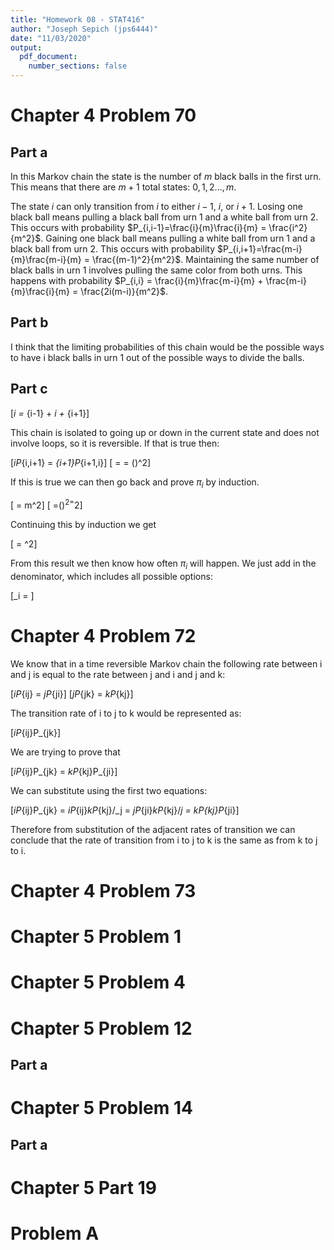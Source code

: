 ```yaml
---
title: "Homework 08 - STAT416"
author: "Joseph Sepich (jps6444)"
date: "11/03/2020"
output:
  pdf_document:
    number_sections: false
---
```


# Chapter 4 Problem 70

## Part a

In this Markov chain the state is the number of $m$ black balls in the first urn. This means that there are $m + 1$ total states: $0,1,2...,m$.

The state $i$ can only transition from $i$ to either $i-1$, $i$, or $i+1$. Losing one black ball means pulling a black ball from urn 1 and a white ball from urn 2. This occurs with probability $P_{i,i-1}=\frac{i}{m}\frac{i}{m} = \frac{i^2}{m^2}$. Gaining one black ball means pulling a white ball from urn 1 and a black ball from urn 2. This occurs with probability $P_{i,i+1}=\frac{m-i}{m}\frac{m-i}{m} = \frac{(m-1)^2}{m^2}$. Maintaining the same number of black balls in urn 1 involves pulling the same color from both urns. This happens with probability $P_{i,i} = \frac{i}{m}\frac{m-i}{m} + \frac{m-i}{m}\frac{i}{m} = \frac{2i(m-i)}{m^2}$.

## Part b

I think that the limiting probabilities of this chain would be the possible ways to have i black balls in urn 1 out of the possible ways to divide the balls.

## Part c

\[\pi_i = \pi_{i-1}\frac{(m-1)^2}{m^2} + \pi_i\frac{2i(m-i)}{m^2} + \pi_{i+1}\frac{i^2}{m^2}\]

This chain is isolated to going up or down in the current state and does not involve loops, so it is reversible. If that is true then:

\[\pi_iP_{i,i+1} = \pi_{i+1}P_{i+1,i}\]
\[\frac{\pi_{i+1}}{\pi_i} = \frac{P_{i,i+1}}{P_{i+1,i}} = (\frac{m-i}{i+1})^2\]

If this is true we can then go back and prove $\pi_i$ by induction.

\[\frac{\pi_1}{\pi_0} = m^2\]
\[\frac{\pi_2}{\pi_0} =(\frac{m}{1}\frac{m-1}{2})^2=\binom{m}{2}^2\]

Continuing this by induction we get

\[\frac{\pi_i}{\pi_0} = \binom{m}{i}^2\]

From this result we then know how often $\pi_i$ will happen. We just add in the denominator, which includes all possible options:


\[\pi_i = \frac{\binom{m}{i}^2}{\binom{m}{0}^2+\binom{m}{1}^2+...+\binom{m}{m}^2}\]


# Chapter 4 Problem 72

We know that in a time reversible Markov chain the following rate between i and j is equal to the rate between j and i and j and k:

\[\pi_iP_{ij} = \pi_jP_{ji}\]
\[\pi_jP_{jk} = \pi_kP_{kj}\]

The transition rate of i to j to k would be represented as:

\[\pi_iP_{ij}P_{jk}\]

We are trying to prove that 

\[\pi_iP_{ij}P_{jk} = \pi_kP_{kj}P_{ji}\]


We can substitute using the first two equations:

\[\pi_iP_{ij}P_{jk} = \pi_iP_{ij}\pi_kP_{kj}/\pi_j = \pi_jP_{ji}\pi_kP_{kj}/\pi_j = \pi_kP_{kj}P_{ji}\]

Therefore from substitution of the adjacent rates of transition we can conclude that the rate of transition from i to j to k is the same as from k to j to i.


# Chapter 4 Problem 73

# Chapter 5 Problem 1

# Chapter 5 Problem 4

# Chapter 5 Problem 12

## Part a

# Chapter 5 Problem 14

## Part a

# Chapter 5 Part 19

# Problem A



